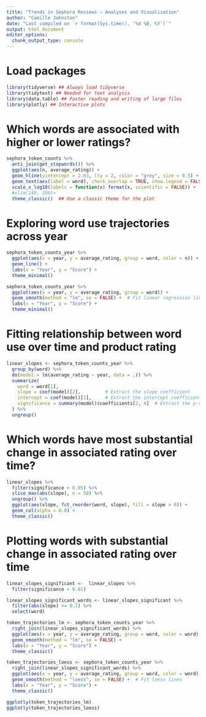 ```yaml
---
title: "Trends in Sephora Reviews — Analyses and Visualization"
author: "Camille Johnston"
date: "Last compiled on `r format(Sys.time(), '%d %B, %Y')`"
output: html_document
editor_options: 
  chunk_output_type: console
---
```


# Load packages

```r
library(tidyverse) ## Always load tidyverse
library(tidytext) ## Needed for text analysis
library(data.table) ## Faster reading and writing of large files 
library(plotly) ## Interactive plots
```



# Which words are associated with higher or lower ratings?

```r
sephora_token_counts %>%
  anti_join(get_stopwords()) %>%
  ggplot(aes(n, average_rating)) +
  geom_hline(yintercept = 2.63, lty = 2, color = "grey", size = 0.5) +
  geom_text(aes(label = word), check_overlap = TRUE, show.legend = FALSE, vjust = "top", hjust = "left") +
  scale_x_log10(labels = function(x) format(x, scientific = FALSE)) +  ## Use a logarithmic scale for the x-axis
  #xlim(140, 300)+
  theme_classic()  ## Use a classic theme for the plot

```



# Exploring word use trajectories across year

```r
sephora_token_counts_year %>% 
  ggplot(aes(x = year, y = average_rating, group = word, color = n)) +
  geom_line() +
  labs(x = "Year", y = "Score") +
  theme_minimal()

sephora_token_counts_year %>% 
  ggplot(aes(x = year, y = average_rating, group = word)) +
  geom_smooth(method = "lm", se = FALSE) +  # Fit linear regression lines
  labs(x = "Year", y = "Score") +
  theme_minimal()
```


# Fitting relationship between word use over time and product rating

```r
linear_slopes <- sephora_token_counts_year %>%
  group_by(word) %>%
  do(model = lm(average_rating ~ year, data = .)) %>%
  summarize(
    word = word[1], 
    slope = coef(model)[2],         # Extract the slope coefficient
    intercept = coef(model)[1],     # Extract the intercept coefficient
    significance = summary(model)$coefficients[2, 4]  # Extract the p-value for the slope
  ) %>%
  ungroup()
```


# Which words have most substantial change in associated rating over time?

```r
linear_slopes %>% 
  filter(significance < 0.05) %>% 
  slice_max(abs(slope), n = 50) %>%
  ungroup() %>%
  ggplot(aes(slope, fct_reorder(word, slope), fill = slope > 0)) +
  geom_col(alpha = 0.8) +
  theme_classic()
```


# Plotting words with substantial change in associated rating over time

```r
linear_slopes_significant <-  linear_slopes %>% 
  filter(significance < 0.01)

linear_slopes_significant_words <- linear_slopes_significant %>% 
  filter(abs(slope) >= 0.1) %>% 
  select(word)

token_trajectories_lm <- sephora_token_counts_year %>% 
  right_join(linear_slopes_significant_words) %>% 
  ggplot(aes(x = year, y = average_rating, group = word, color = word)) +
  geom_smooth(method = "lm", se = FALSE) +  
  labs(x = "Year", y = "Score") +
  theme_classic()

token_trajectories_loess <- sephora_token_counts_year %>% 
  right_join(linear_slopes_significant_words) %>% 
  ggplot(aes(x = year, y = average_rating, group = word, color = word)) +
  geom_smooth(method = "loess", se = FALSE) +  # Fit loess lines
  labs(x = "Year", y = "Score") +
  theme_classic() 

ggplotly(token_trajectories_lm)
ggplotly(token_trajectories_loess)
```
